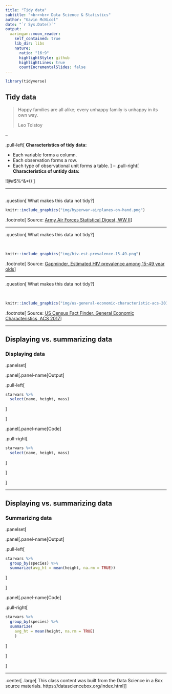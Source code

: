 ```yaml
---
title: "Tidy data"
subtitle: "<br><br> Data Science & Statistics"
author: "Gavin McNicol"
date: "`r Sys.Date()`"
output:
  xaringan::moon_reader:
    self_contained: true
    lib_dir: libs
    nature:
      ratio: "16:9"
      highlightStyle: github
      highlightLines: true
      countIncrementalSlides: false
---
```


```r
library(tidyverse)
```

## Tidy data

>Happy families are all alike; every unhappy family is unhappy in its own way. 
>
>Leo Tolstoy

--

.pull-left[
**Characteristics of tidy data:**

- Each variable forms a column.
- Each observation forms a row.
- Each type of observational unit forms a table.
]
--
.pull-right[
**Characteristics of untidy data:**

!@#$%^&*()
]

---

## 

.question[
What makes this data not tidy?
]

```r
knitr::include_graphics("img/hyperwar-airplanes-on-hand.png")
```

.footnote[
Source: [Army Air Forces Statistical Digest, WW II](https://www.ibiblio.org/hyperwar/AAF/StatDigest/aafsd-3.html)
]

---

.question[
What makes this data not tidy?
]

<br>

```r
knitr::include_graphics("img/hiv-est-prevalence-15-49.png")
```

.footnote[
Source: [Gapminder, Estimated HIV prevalence among 15-49 year olds](https://www.gapminder.org/data)
]

---

.question[
What makes this data not tidy?
]

<br>

```r
knitr::include_graphics("img/us-general-economic-characteristic-acs-2017.png")
```

.footnote[
Source: [US Census Fact Finder, General Economic Characteristics, ACS 2017](https://factfinder.census.gov/faces/tableservices/jsf/pages/productview.xhtml?pid=ACS_17_5YR_DP03&src=pt)
]

---

## Displaying vs. summarizing data

### Displaying data

.panelset[

.panel[.panel-name[Output]

.pull-left[
```r
starwars %>%
  select(name, height, mass)
```
]

]

.panel[.panel-name[Code]

.pull-right[
```r
starwars %>%
  select(name, height, mass)
```
]

]

]

---

## Displaying vs. summarizing data

### Summarizing data

.panelset[

.panel[.panel-name[Output]

.pull-left[
```r
starwars %>%
  group_by(species) %>%
  summarize(avg_ht = mean(height, na.rm = TRUE))
```
]

]

.panel[.panel-name[Code]

.pull-right[
```r
starwars %>%
  group_by(species) %>%
  summarize(
    avg_ht = mean(height, na.rm = TRUE)
    )
```
]

]

]

---

.center[
.large[
This class content was built from the Data Science in a Box source materials.
https://datasciencebox.org/index.html
]
]

